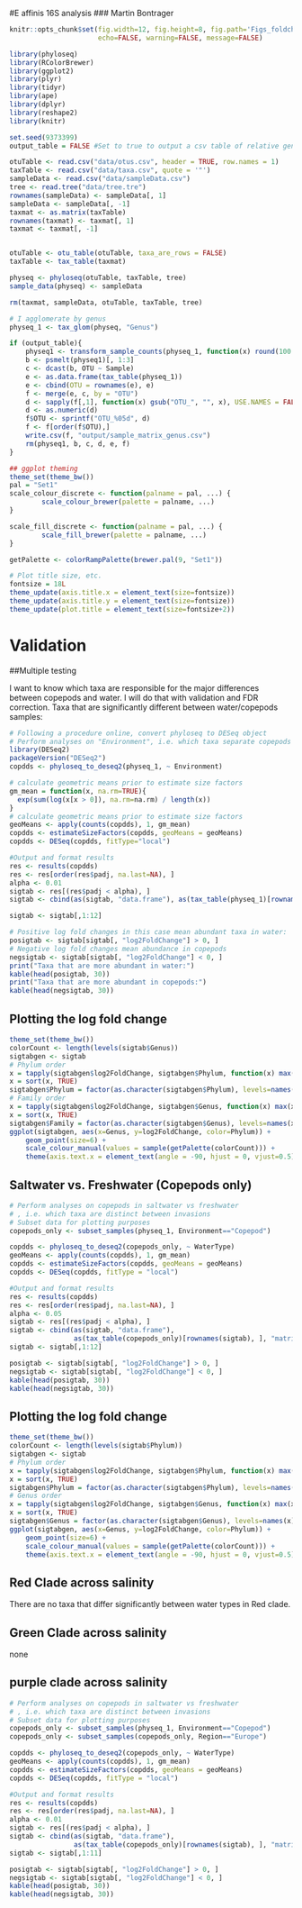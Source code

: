 #E affinis 16S analysis
### Martin Bontrager

```r
knitr::opts_chunk$set(fig.width=12, fig.height=8, fig.path='Figs_foldchange_genus/',
                      echo=FALSE, warning=FALSE, message=FALSE)
```

```r
library(phyloseq)
library(RColorBrewer)
library(ggplot2)
library(plyr)
library(tidyr)
library(ape)
library(dplyr)
library(reshape2)
library(knitr)

set.seed(9373399)
output_table = FALSE #Set to true to output a csv table of relative genus abundance

otuTable <- read.csv("data/otus.csv", header = TRUE, row.names = 1)
taxTable <- read.csv("data/taxa.csv", quote = '"')
sampleData <- read.csv("data/sampleData.csv")
tree <- read.tree("data/tree.tre")
rownames(sampleData) <- sampleData[, 1]
sampleData <- sampleData[, -1]
taxmat <- as.matrix(taxTable)
rownames(taxmat) <- taxmat[, 1]
taxmat <- taxmat[, -1]


otuTable <- otu_table(otuTable, taxa_are_rows = FALSE)
taxTable <- tax_table(taxmat)

physeq <- phyloseq(otuTable, taxTable, tree)
sample_data(physeq) <- sampleData

rm(taxmat, sampleData, otuTable, taxTable, tree)

# I agglomerate by genus
physeq_1 <- tax_glom(physeq, "Genus")

if (output_table){
    physeq1 <- transform_sample_counts(physeq_1, function(x) round(100 * (x/sum(x)), 2))
    b <- psmelt(physeq1)[, 1:3]
    c <- dcast(b, OTU ~ Sample)
    e <- as.data.frame(tax_table(physeq_1))
    e <- cbind(OTU = rownames(e), e)
    f <- merge(e, c, by = "OTU")
    d <- sapply(f[,1], function(x) gsub("OTU_", "", x), USE.NAMES = FALSE)
    d <- as.numeric(d)
    f$OTU <- sprintf("OTU_%05d", d)
    f <- f[order(f$OTU),]
    write.csv(f, "output/sample_matrix_genus.csv")
    rm(physeq1, b, c, d, e, f)
}

## ggplot theming
theme_set(theme_bw())
pal = "Set1"
scale_colour_discrete <- function(palname = pal, ...) {
        scale_colour_brewer(palette = palname, ...)
}

scale_fill_discrete <- function(palname = pal, ...) {
        scale_fill_brewer(palette = palname, ...)
}

getPalette <- colorRampPalette(brewer.pal(9, "Set1"))

# Plot title size, etc.
fontsize = 18L
theme_update(axis.title.x = element_text(size=fontsize))
theme_update(axis.title.y = element_text(size=fontsize))
theme_update(plot.title = element_text(size=fontsize+2))
```

# Validation
##Multiple testing

I want to know which taxa are responsible for the major differences between copepods and water. I will do that with validation and FDR correction. Taxa that are significantly different between water/copepods samples:

```r
# Following a procedure online, convert phyloseq to DESeq object
# Perform analyses on "Environment", i.e. which taxa separate copepods and water
library(DESeq2)
packageVersion("DESeq2")
copdds <- phyloseq_to_deseq2(physeq_1, ~ Environment)

# calculate geometric means prior to estimate size factors
gm_mean = function(x, na.rm=TRUE){
  exp(sum(log(x[x > 0]), na.rm=na.rm) / length(x))
}
# calculate geometric means prior to estimate size factors
geoMeans <- apply(counts(copdds), 1, gm_mean)
copdds <- estimateSizeFactors(copdds, geoMeans = geoMeans)
copdds <- DESeq(copdds, fitType="local")

#Output and format results
res <- results(copdds)
res <- res[order(res$padj, na.last=NA), ]
alpha <- 0.01
sigtab <- res[(res$padj < alpha), ]
sigtab <- cbind(as(sigtab, "data.frame"), as(tax_table(physeq_1)[rownames(sigtab), ], "matrix"))

sigtab <- sigtab[,1:12]

# Positive log fold changes in this case mean abundant taxa in water:
posigtab <- sigtab[sigtab[, "log2FoldChange"] > 0, ]
# Negative log fold changes mean abundance in copepods
negsigtab <- sigtab[sigtab[, "log2FoldChange"] < 0, ]
print("Taxa that are more abundant in water:")
kable(head(posigtab, 30))
print("Taxa that are more abundant in copepods:")
kable(head(negsigtab, 30))
```

## Plotting the log fold change
```r
theme_set(theme_bw())
colorCount <- length(levels(sigtab$Genus))
sigtabgen <- sigtab
# Phylum order
x = tapply(sigtabgen$log2FoldChange, sigtabgen$Phylum, function(x) max(x))
x = sort(x, TRUE)
sigtabgen$Phylum = factor(as.character(sigtabgen$Phylum), levels=names(x))
# Family order
x = tapply(sigtabgen$log2FoldChange, sigtabgen$Genus, function(x) max(x))
x = sort(x, TRUE)
sigtabgen$Family = factor(as.character(sigtabgen$Genus), levels=names(x))
ggplot(sigtabgen, aes(x=Genus, y=log2FoldChange, color=Phylum)) + 
    geom_point(size=6) + 
    scale_colour_manual(values = sample(getPalette(colorCount))) +
    theme(axis.text.x = element_text(angle = -90, hjust = 0, vjust=0.5))
```

## Saltwater vs. Freshwater (Copepods only)

```r
# Perform analyses on copepods in saltwater vs freshwater
# , i.e. which taxa are distinct between invasions
# Subset data for plotting purposes
copepods_only <- subset_samples(physeq_1, Environment=="Copepod")

copdds <- phyloseq_to_deseq2(copepods_only, ~ WaterType)
geoMeans <- apply(counts(copdds), 1, gm_mean)
copdds <- estimateSizeFactors(copdds, geoMeans = geoMeans)
copdds <- DESeq(copdds, fitType = "local")

#Output and format results
res <- results(copdds)
res <- res[order(res$padj, na.last=NA), ]
alpha <- 0.05
sigtab <- res[(res$padj < alpha), ]
sigtab <- cbind(as(sigtab, "data.frame"), 
                as(tax_table(copepods_only)[rownames(sigtab), ], "matrix"))
sigtab <- sigtab[,1:12]

posigtab <- sigtab[sigtab[, "log2FoldChange"] > 0, ]
negsigtab <- sigtab[sigtab[, "log2FoldChange"] < 0, ]
kable(head(posigtab, 30))
kable(head(negsigtab, 30))

```

## Plotting the log fold change
```r
theme_set(theme_bw())
colorCount <- length(levels(sigtab$Phylum))
sigtabgen <- sigtab
# Phylum order
x = tapply(sigtabgen$log2FoldChange, sigtabgen$Phylum, function(x) max(x))
x = sort(x, TRUE)
sigtabgen$Phylum = factor(as.character(sigtabgen$Phylum), levels=names(x))
# Genus order
x = tapply(sigtabgen$log2FoldChange, sigtabgen$Genus, function(x) max(x))
x = sort(x, TRUE)
sigtabgen$Genus = factor(as.character(sigtabgen$Genus), levels=names(x))
ggplot(sigtabgen, aes(x=Genus, y=log2FoldChange, color=Phylum)) + 
    geom_point(size=6) + 
    scale_colour_manual(values = sample(getPalette(colorCount))) +
    theme(axis.text.x = element_text(angle = -90, hjust = 0, vjust=0.5))
```


## Red Clade across salinity

There are no taxa that differ significantly between water types in Red clade.



## Green Clade across salinity

none

## purple clade across salinity

```r
# Perform analyses on copepods in saltwater vs freshwater
# , i.e. which taxa are distinct between invasions
# Subset data for plotting purposes
copepods_only <- subset_samples(physeq_1, Environment=="Copepod")
copepods_only <- subset_samples(copepods_only, Region=="Europe")

copdds <- phyloseq_to_deseq2(copepods_only, ~ WaterType)
geoMeans <- apply(counts(copdds), 1, gm_mean)
copdds <- estimateSizeFactors(copdds, geoMeans = geoMeans)
copdds <- DESeq(copdds, fitType = "local")

#Output and format results
res <- results(copdds)
res <- res[order(res$padj, na.last=NA), ]
alpha <- 0.01
sigtab <- res[(res$padj < alpha), ]
sigtab <- cbind(as(sigtab, "data.frame"), 
                as(tax_table(copepods_only)[rownames(sigtab), ], "matrix"))
sigtab <- sigtab[,1:11]

posigtab <- sigtab[sigtab[, "log2FoldChange"] > 0, ]
negsigtab <- sigtab[sigtab[, "log2FoldChange"] < 0, ]
kable(head(posigtab, 30))
kable(head(negsigtab, 30))

```

